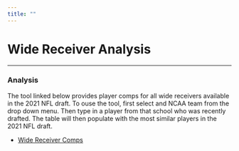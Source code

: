 ```yaml
---
title: ""
---
```

 
# **Wide Receiver Analysis**
***  

### **Analysis** 
The tool linked below provides player comps for all wide receivers available in the 2021 NFL draft. To ouse the tool, first select and NCAA team from the drop down menu. Then type in a player from that school who was recently drafted. The table will then populate with the most similar players in the 2021 NFL draft.  
  
* [Wide Receiver Comps](https://alexcstern.shinyapps.io/WR_Comparison/)